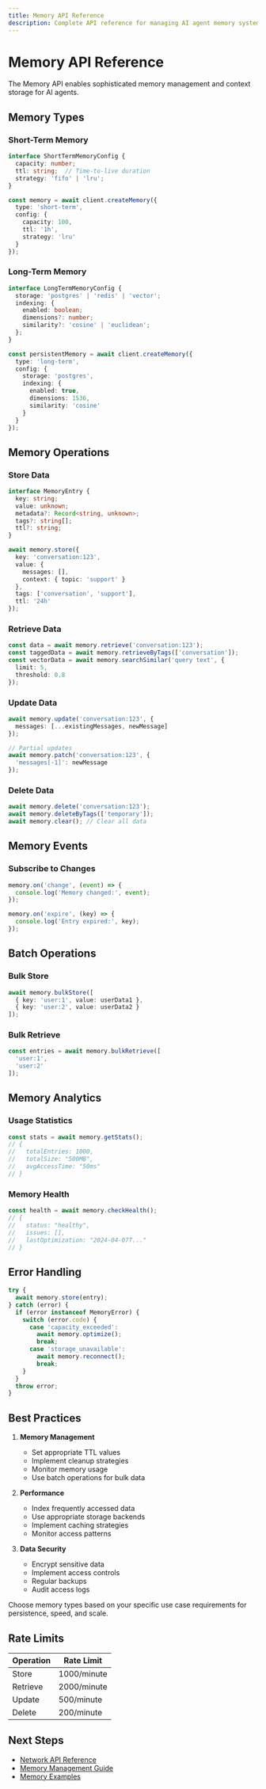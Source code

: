 ```yaml
---
title: Memory API Reference
description: Complete API reference for managing AI agent memory systems.
---
```


# Memory API Reference

The Memory API enables sophisticated memory management and context storage for AI agents.

## Memory Types

### Short-Term Memory

```typescript
interface ShortTermMemoryConfig {
  capacity: number;
  ttl: string;  // Time-to-live duration
  strategy: 'fifo' | 'lru';
}

const memory = await client.createMemory({
  type: 'short-term',
  config: {
    capacity: 100,
    ttl: '1h',
    strategy: 'lru'
  }
});
```

### Long-Term Memory

```typescript
interface LongTermMemoryConfig {
  storage: 'postgres' | 'redis' | 'vector';
  indexing: {
    enabled: boolean;
    dimensions?: number;
    similarity?: 'cosine' | 'euclidean';
  };
}

const persistentMemory = await client.createMemory({
  type: 'long-term',
  config: {
    storage: 'postgres',
    indexing: {
      enabled: true,
      dimensions: 1536,
      similarity: 'cosine'
    }
  }
});
```

## Memory Operations

### Store Data

```typescript
interface MemoryEntry {
  key: string;
  value: unknown;
  metadata?: Record<string, unknown>;
  tags?: string[];
  ttl?: string;
}

await memory.store({
  key: 'conversation:123',
  value: {
    messages: [],
    context: { topic: 'support' }
  },
  tags: ['conversation', 'support'],
  ttl: '24h'
});
```

### Retrieve Data

```typescript
const data = await memory.retrieve('conversation:123');
const taggedData = await memory.retrieveByTags(['conversation']);
const vectorData = await memory.searchSimilar('query text', {
  limit: 5,
  threshold: 0.8
});
```

### Update Data

```typescript
await memory.update('conversation:123', {
  messages: [...existingMessages, newMessage]
});

// Partial updates
await memory.patch('conversation:123', {
  'messages[-1]': newMessage
});
```

### Delete Data

```typescript
await memory.delete('conversation:123');
await memory.deleteByTags(['temporary']);
await memory.clear(); // Clear all data
```

## Memory Events

### Subscribe to Changes

```typescript
memory.on('change', (event) => {
  console.log('Memory changed:', event);
});

memory.on('expire', (key) => {
  console.log('Entry expired:', key);
});
```

## Batch Operations

### Bulk Store

```typescript
await memory.bulkStore([
  { key: 'user:1', value: userData1 },
  { key: 'user:2', value: userData2 }
]);
```

### Bulk Retrieve

```typescript
const entries = await memory.bulkRetrieve([
  'user:1',
  'user:2'
]);
```

## Memory Analytics

### Usage Statistics

```typescript
const stats = await memory.getStats();
// {
//   totalEntries: 1000,
//   totalSize: "500MB",
//   avgAccessTime: "50ms"
// }
```

### Memory Health

```typescript
const health = await memory.checkHealth();
// {
//   status: "healthy",
//   issues: [],
//   lastOptimization: "2024-04-07T..."
// }
```

## Error Handling

```typescript
try {
  await memory.store(entry);
} catch (error) {
  if (error instanceof MemoryError) {
    switch (error.code) {
      case 'capacity_exceeded':
        await memory.optimize();
        break;
      case 'storage_unavailable':
        await memory.reconnect();
        break;
    }
  }
  throw error;
}
```

## Best Practices

1. **Memory Management**
   - Set appropriate TTL values
   - Implement cleanup strategies
   - Monitor memory usage
   - Use batch operations for bulk data

2. **Performance**
   - Index frequently accessed data
   - Use appropriate storage backends
   - Implement caching strategies
   - Monitor access patterns

3. **Data Security**
   - Encrypt sensitive data
   - Implement access controls
   - Regular backups
   - Audit access logs

<Callout type="info">
  Choose memory types based on your specific use case requirements for persistence, speed, and scale.
</Callout>

## Rate Limits

| Operation | Rate Limit |
|-----------|------------|
| Store | 1000/minute |
| Retrieve | 2000/minute |
| Update | 500/minute |
| Delete | 200/minute |

## Next Steps

- [Network API Reference](/docs/api-reference/network)
- [Memory Management Guide](/docs/guides/memory-management)
- [Memory Examples](/docs/examples/memory)
